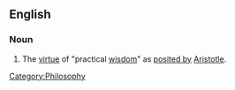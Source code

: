 {{wikipedia}}
==English==
===Noun===
{{en-noun|-}}
#{{philosophy}} The [[virtue]] of "practical [[wisdom]]" as [[posited by]] [[Aristotle]].

[[Category:Philosophy]]